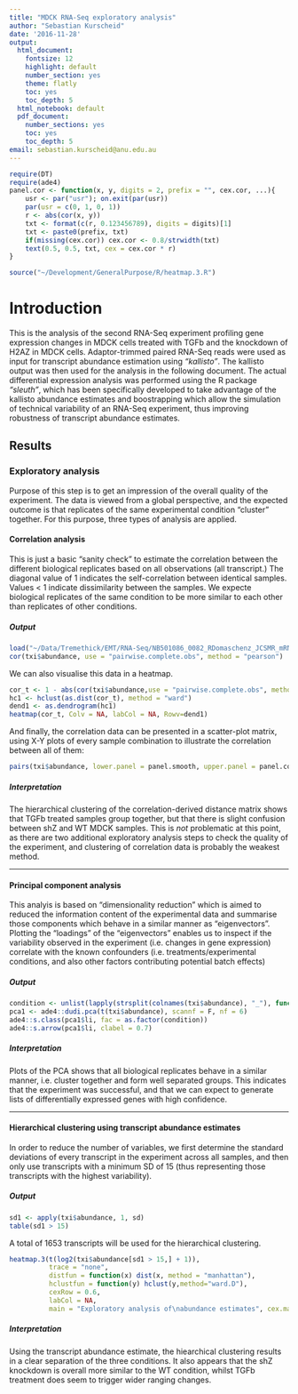 ```yaml
---
title: "MDCK RNA-Seq exploratory analysis"
author: "Sebastian Kurscheid"
date: '2016-11-28'
output:
  html_document:
    fontsize: 12
    highlight: default
    number_section: yes
    theme: flatly
    toc: yes
    toc_depth: 5
  html_notebook: default
  pdf_document:
    number_sections: yes
    toc: yes
    toc_depth: 5
email: sebastian.kurscheid@anu.edu.au
---
```


```r
require(DT)
require(ade4)
panel.cor <- function(x, y, digits = 2, prefix = "", cex.cor, ...){
    usr <- par("usr"); on.exit(par(usr))
    par(usr = c(0, 1, 0, 1))
    r <- abs(cor(x, y))
    txt <- format(c(r, 0.123456789), digits = digits)[1]
    txt <- paste0(prefix, txt)
    if(missing(cex.cor)) cex.cor <- 0.8/strwidth(txt)
    text(0.5, 0.5, txt, cex = cex.cor * r)
}

source("~/Development/GeneralPurpose/R/heatmap.3.R")

```

# Introduction
This is the analysis of the second RNA-Seq experiment profiling gene expression changes in MDCK cells treated with TGFb and the knockdown of H2AZ in MDCK cells. Adaptor-trimmed paired RNA-Seq reads were used as input for transcript abundance estimation using *"kallisto"*. The kallisto output was then used for the analysis in the following document. The actual differential expression analysis was performed using the R package *"sleuth"*, which has been specifically developed to take advantage of the kallisto abundance estimates and boostrapping which allow the simulation of technical variability of an RNA-Seq experiment, thus improving robustness of transcript abundance estimates.

## Results

### Exploratory analysis

Purpose of this step is to get an impression of the overall quality of the experiment. The data is viewed from a global perspective, and the expected outcome is that replicates of the same experimental condition "cluster" together. For this purpose, three types of analysis are applied.

#### Correlation analysis

This is just a basic "sanity check" to estimate the correlation between the different biological replicates based on all observations (all transcript.) The diagonal value of 1 indicates the self-correlation between identical samples. Values < 1 indicate dissimilarity between the samples. We expecte biological replicates of the same condition to be more similar to each other than replicates of other conditions.

##### Output
```r
load("~/Data/Tremethick/EMT/RNA-Seq/NB501086_0082_RDomaschenz_JCSMR_mRNAseq/processed_data/CanFam3.1_ensembl84_ERCC/R_Analysis/kallisto_estimated_abundances.rda")
cor(txi$abundance, use = "pairwise.complete.obs", method = "pearson")
```

We can also visualise this data in a heatmap.
```r
cor_t <- 1 - abs(cor(txi$abundance,use = "pairwise.complete.obs", method = "pearson"))
hc1 <- hclust(as.dist(cor_t), method = "ward")
dend1 <- as.dendrogram(hc1)
heatmap(cor_t, Colv = NA, labCol = NA, Rowv=dend1)
```

And finally, the correlation data can be presented in a scatter-plot matrix, using X-Y plots of every sample combination to illustrate the correlation between all of them:

```r
pairs(txi$abundance, lower.panel = panel.smooth, upper.panel = panel.cor)
```

##### Interpretation

The hierarchical clustering of the correlation-derived distance matrix shows that TGFb treated samples group together, but that there is slight confusion between shZ and WT MDCK samples. This is *not* problematic at this point, as there are two additional exploratory analysis steps to check the quality of the experiment, and clustering of correlation data is probably the weakest method.

********************
#### Principal component analysis
This analyis is based on "dimensionality reduction" which is aimed to reduced the information content of the experimental data and summarise those components which behave in a similar manner as "eigenvectors". Plotting the "loadings" of the "eigenvectors" enables us to inspect if the variability observed in the experiment (i.e. changes in gene expression) correlate with the known confounders (i.e. treatments/experimental conditions, and also other factors contributing potential batch effects)

##### Output
```r
condition <- unlist(lapply(strsplit(colnames(txi$abundance), "_"), function(x) gsub("D6", "", x[1])))
pca1 <- ade4::dudi.pca(t(txi$abundance), scannf = F, nf = 6)
ade4::s.class(pca1$li, fac = as.factor(condition))
ade4::s.arrow(pca1$li, clabel = 0.7)

```

##### Interpretation

Plots of the PCA shows that all biological replicates behave in a similar manner, i.e. cluster together and form well separated groups. This indicates that the experiment was successful, and that we can expect to generate lists of differentially expressed genes with high confidence.

********************

#### Hierarchical clustering using transcript abundance estimates

In order to reduce the number of variables, we first determine the standard deviations of every transcript in the experiment across all samples, and then only use transcripts with a minimum SD of 15 (thus representing those transcripts with the highest variability).

##### Output
```r
sd1 <- apply(txi$abundance, 1, sd)
table(sd1 > 15)
```

A total of 1653 transcripts will be used for the hierarchical clustering.

```r
heatmap.3(t(log2(txi$abundance[sd1 > 15,] + 1)),
          trace = "none", 
          distfun = function(x) dist(x, method = "manhattan"), 
          hclustfun = function(y) hclust(y,method="ward.D"),
          cexRow = 0.6,
          labCol = NA,
          main = "Exploratory analysis of\nabundance estimates", cex.main = 0.3)
```


##### Interpretation
Using the transcript abundance estimate, the hiearchical clustering results in a clear separation of the three conditions. It also appears that the shZ knockdown is overall more similar to the WT condition, whilst TGFb treatment does seem to trigger wider ranging changes.

